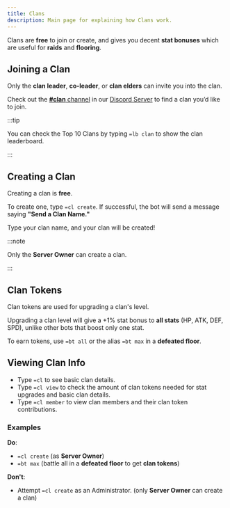 ```yaml
---
title: Clans
description: Main page for explaining how Clans work.
---
```


Clans are **free** to join or create, and gives you decent **stat bonuses** which are useful for **raids** and **flooring**.

## Joining a Clan

Only the **clan leader**, **co-leader**, or **clan elders** can invite you into the clan. 

Check out the [**#clan** channel](https://discord.com/channels/807877426654740480/1399438535299305603) in our [Discord Server](https://discord.gg/Yvvnm39PpB/) to find a clan you’d like to join.

:::tip

You can check the Top 10 Clans by typing `=lb clan` to show the clan leaderboard.

:::

## Creating a Clan

Creating a clan is **free**. 

To create one, type `=cl create`. If successful, the bot will send a message saying **"Send a Clan Name."**

Type your clan name, and your clan will be created!

:::note

Only the **Server Owner** can create a clan. 

:::

## Clan Tokens

Clan tokens are used for upgrading a clan's level. 

Upgrading a clan level will give a +1% stat bonus to **all stats** (HP, ATK, DEF, SPD), unlike other bots that boost only one stat. 

To earn tokens, use `=bt all` or the alias `=bt max` in a **defeated floor**.

## Viewing Clan Info

- Type `=cl` to see basic clan details.
- Type `=cl view` to check the amount of clan tokens needed for stat upgrades and basic clan details.
- Type `=cl member` to view clan members and their clan token contributions.

### Examples

**Do**:
- `=cl create` (as **Server Owner**)
- `=bt max` (battle all in a **defeated floor** to get **clan tokens**)

**Don't**:
- Attempt `=cl create` as an Administrator. (only **Server Owner** can create a clan)
